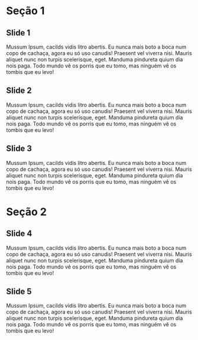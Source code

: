# Seção 1

## Slide 1

Mussum Ipsum, cacilds vidis litro abertis.  Eu nunca mais boto a boca num copo de cachaça, agora eu só uso canudis! Praesent vel viverra nisi. Mauris aliquet nunc non turpis scelerisque, eget. Manduma pindureta quium dia nois paga. Todo mundo vê os porris que eu tomo, mas ninguém vê os tombis que eu levo!

## Slide 2

Mussum Ipsum, cacilds vidis litro abertis.  Eu nunca mais boto a boca num copo de cachaça, agora eu só uso canudis! Praesent vel viverra nisi. Mauris aliquet nunc non turpis scelerisque, eget. Manduma pindureta quium dia nois paga. Todo mundo vê os porris que eu tomo, mas ninguém vê os tombis que eu levo!

## Slide 3

Mussum Ipsum, cacilds vidis litro abertis.  Eu nunca mais boto a boca num copo de cachaça, agora eu só uso canudis! Praesent vel viverra nisi. Mauris aliquet nunc non turpis scelerisque, eget. Manduma pindureta quium dia nois paga. Todo mundo vê os porris que eu tomo, mas ninguém vê os tombis que eu levo!

# Seção 2

## Slide 4

Mussum Ipsum, cacilds vidis litro abertis.  Eu nunca mais boto a boca num copo de cachaça, agora eu só uso canudis! Praesent vel viverra nisi. Mauris aliquet nunc non turpis scelerisque, eget. Manduma pindureta quium dia nois paga. Todo mundo vê os porris que eu tomo, mas ninguém vê os tombis que eu levo!

## Slide 5

Mussum Ipsum, cacilds vidis litro abertis.  Eu nunca mais boto a boca num copo de cachaça, agora eu só uso canudis! Praesent vel viverra nisi. Mauris aliquet nunc non turpis scelerisque, eget. Manduma pindureta quium dia nois paga. Todo mundo vê os porris que eu tomo, mas ninguém vê os tombis que eu levo!